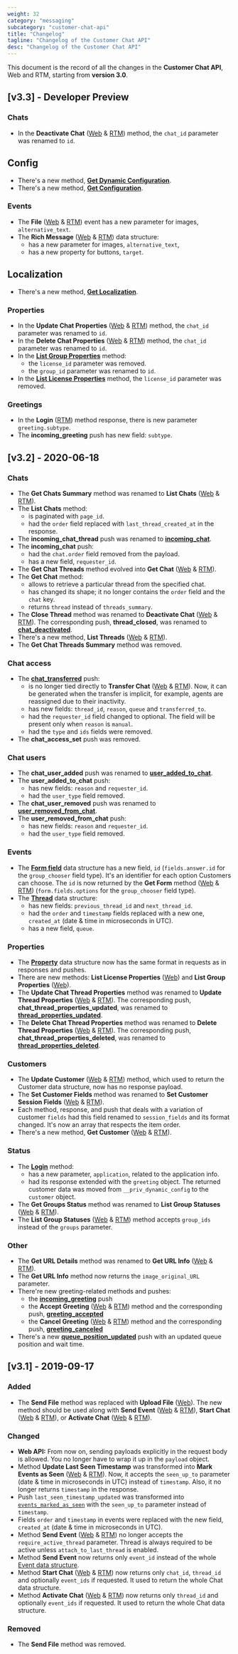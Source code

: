 ```yaml
---
weight: 32
category: "messaging"
subcategory: "customer-chat-api"
title: "Changelog"
tagline: "Changelog of the Customer Chat API"
desc: "Changelog of the Customer Chat API"
---
```


This document is the record of all the changes in the **Customer Chat API**, Web and RTM, starting from **version 3.0**.

## [v3.3] - Developer Preview

### Chats

- In the **Deactivate Chat** ([Web](/messaging/customer-chat-api/v3.3/#deactivate-chat) & [RTM](/messaging/customer-chat-api/v3.3/rtm-reference/#deactivate-chat)) method, the `chat_id` parameter was renamed to `id`.

## Config

- There's a new method, [**Get Dynamic Configuration**](/messaging/customer-chat-api/v3.3/#get-dynamic-configuration).
- There's a new method, [**Get Configuration**](/messaging/customer-chat-api/v3.3/#get-configuration).

### Events

- The **File** ([Web](/messaging/customer-chat-api/v3.3/#file) & [RTM](/messaging/customer-chat-api/v3.3/rtm-reference/#file)) event has a new parameter for images, `alternative_text`.
- The **Rich Message** ([Web](/messaging/customer-chat-api/v3.3/#rich-message) & [RTM](/messaging/customer-chat-api/v3.3/rtm-reference/#rich-message)) data structure:
  - has a new parameter for images, `alternative_text`,
  - has a new property for buttons, `target`.

## Localization

- There's a new method, [**Get Localization**](/messaging/customer-chat-api/v3.3/#get-localization).

### Properties

- In the **Update Chat Properties** ([Web](/messaging/customer-chat-api/v3.3/#update-chat-properties) & [RTM](/messaging/customer-chat-api/v3.3/rtm-reference/#update-chat-properties)) method, the `chat_id` parameter was renamed to `id`.
- In the **Delete Chat Properties** ([Web](/messaging/customer-chat-api/v3.3/#delete-chat-properties) & [RTM](/messaging/customer-chat-api/v3.3/rtm-reference/#delete-chat-properties)) method, the `chat_id` parameter was renamed to `id`.
- In the [**List Group Properties**](/messaging/customer-chat-api/v3.3/#list-group-properties) method:
  - the `license_id` parameter was removed.
  - the `group_id` parameter was renamed to `id`.
- In the [**List License Properties**](/messaging/customer-chat-api/v3.3/#list-license-properties) method, the `license_id` parameter was removed.

### Greetings

- In the **Login** ([RTM](/messaging/customer-chat-api/v3.3/rtm-reference/#login)) method response, there is new parameter `greeting.subtype`.
- The **incoming_greeting** push has new field: `subtype`.

## [v3.2] - 2020-06-18

### Chats

- The **Get Chats Summary** method was renamed to **List Chats** ([Web](/messaging/customer-chat-api/v3.2/#list-chats) & [RTM](/messaging/customer-chat-api/v3.2/rtm-reference/#list-chats)).
- The **List Chats** method:
  - is paginated with `page_id`.
  - had the `order` field replaced with `last_thread_created_at` in the response.
- The **incoming_chat_thread** push was renamed to [**incoming_chat**](/messaging/customer-chat-api/v3.2/rtm-reference/#incoming_chat).
- The **incoming_chat** push:
  - had the `chat.order` field removed from the payload.
  - has a new field, `requester_id`.
- The **Get Chat Threads** method evolved into **Get Chat** ([Web](/messaging/customer-chat-api/v3.2/#get-chat) & [RTM](/messaging/customer-chat-api/v3.2/rtm-reference/#get-chat)).
- The **Get Chat** method:
  - allows to retrieve a particular thread from the specified chat.
  - has changed its shape; it no longer contains the `order` field and the `chat` key.
  - returns `thread` instead of `threads_summary`.
- The **Close Thread** method was renamed to **Deactivate Chat** ([Web](/messaging/customer-chat-api/v3.2/#deactivate-chat) & [RTM](/messaging/customer-chat-api/v3.2/rtm-reference/#deactivate-chat)). The corresponding push, **thread_closed**, was renamed to [**chat_deactivated**](/messaging/customer-chat-api/v3.2/rtm-reference/#chat_deactivated).
- There's a new method, **List Threads** ([Web](/messaging/customer-chat-api/v3.2/#list-threads) & [RTM](/messaging/customer-chat-api/v3.2/rtm-reference/#list-threads)).
- The **Get Chat Threads Summary** method was removed.

### Chat access

- The [**chat_transferred**](/messaging/customer-chat-api/v3.2/rtm-reference/#chat_transferred-1) push:
  - is no longer tied directly to **Transfer Chat** ([Web](/messaging/agent-chat-api/v3.2/#transfer-chat) & [RTM](/messaging/agent-chat-api/v3.2/rtm-reference/#transfer-chat)). Now, it can be generated when the transfer is implicit, for example, agents are reassigned due to their inactivity.
  - has new fields: `thread_id`, `reason`, `queue` and `transferred_to`.
  - had the `requester_id` field changed to optional. The field will be present only when `reason` is `manual`.
  - had the `type` and `ids` fields were removed.
- The **chat_access_set** push was removed.

### Chat users

- The **chat_user_added** push was renamed to [**user_added_to_chat**](/messaging/customer-chat-api/v3.2/rtm-reference/#user_added_to_chat).
- The **user_added_to_chat** push:
  - has new fields: `reason` and `requester_id`.
  - had the `user_type` field removed.
- The **chat_user_removed** push was renamed to [**user_removed_from_chat**](/messaging/customer-chat-api/v3.2/rtm-reference/#user_removed_from_chat).
- The **user_removed_from_chat** push:
  - has new fields: `reason` and `requester_id`.
  - had the `user_type` field removed.

### Events

- The [**Form field**](/messaging/customer-chat-api/v3.2/#form-fields) data structure has a new field, `id` (`fields.answer.id` for the `group_chooser` field type). It's an identifier for each option Customers can choose. The `id` is now returned by the **Get Form** method ([Web](/messaging/customer-chat-api/v3.2/#get-form) & [RTM](/messaging/customer-chat-api/v3.2/rtm-reference/#get-form)) (`form.fields.options` for the `group_chooser` field type).
- The [**Thread**](/messaging/customer-chat-api/v3.2/#threads) data structure:
  - has new fields: `previous_thread_id` and `next_thread_id`.
  - had the `order` and `timestamp` fields replaced with a new one, `created_at` (date & time in microseconds in UTC).
  - has a new field, `queue`.

### Properties

- The [**Property**](/messaging/customer-chat-api/v3.2/#properties) data structure now has the same format in requests as in responses and pushes.
- There are new methods: **List License Properties** ([Web](/messaging/customer-chat-api/v3.2/#list-license-properties)) and **List Group Properties** ([Web](/messaging/customer-chat-api/v3.2/#list-group-properties)).
- The **Update Chat Thread Properties** method was renamed to **Update Thread Properties** ([Web](/messaging/customer-chat-api/v3.2/#update-thread-properties) & [RTM](/messaging/customer-chat-api/v3.2/rtm-reference/#update-thread-properties)). The corresponding push, **chat_thread_properties_updated**, was renamed to [**thread_properties_updated**](/messaging/customer-chat-api/v3.2/rtm-reference/#thread_properties_updated).
- The **Delete Chat Thread Properties** method was renamed to **Delete Thread Properties** ([Web](/messaging/customer-chat-api/v3.2/#delete-thread-properties) & [RTM](/messaging/customer-chat-api/v3.2/rtm-reference/#delete-thread-properties)). The corresponding push, **chat_thread_properties_deleted**, was renamed to [**thread_properties_deleted**](/messaging/customer-chat-api/v3.2/rtm-reference/#thread_properties_deleted).

### Customers

- The **Update Customer** ([Web](/messaging/customer-chat-api/v3.2/#update-customer) & [RTM](/messaging/customer-chat-api/v3.2/rtm-reference/#update-customer)) method, which used to return the Customer data structure, now has no response payload.
- The **Set Customer Fields** method was renamed to **Set Customer Session Fields** ([Web](/messaging/customer-chat-api/v3.2/#set-customer-session-fields) & [RTM](/messaging/customer-chat-api/v3.2/rtm-reference/#set-customer-session-fields)).
- Each method, response, and push that deals with a variation of customer `fields` had this field renamed to `session_fields` and its format changed. It's now an array that respects the item order.
- There's a new method, **Get Customer** ([Web](/messaging/customer-chat-api/v3.2/#get-customer) & [RTM](/messaging/customer-chat-api/v3.2/rtm-reference/#get-customer)).

### Status

- The [**Login**](/messaging/customer-chat-api/v3.2/rtm-reference/#login) method:
  - has a new parameter, `application`, related to the application info.
  - had its response extended with the `greeting` object. The returned customer data was moved from `__priv_dynamic_config` to the `customer` object.
- The **Get Groups Status**  method was renamed to **List Group Statuses** ([Web](/messaging/customer-chat-api/v3.2/#list-group-statuses) & [RTM](/messaging/customer-chat-api/v3.2/rtm-reference/#list-group-statuses)).
- The **List Group Statuses** ([Web](/messaging/customer-chat-api/v3.2/#list-group-statuses) & [RTM](/messaging/customer-chat-api/v3.2/rtm-reference/#list-group-statuses)) method accepts `group_ids` instead of the `groups` parameter.

### Other

- The **Get URL Details** method was renamed to **Get URL Info** ([Web](/messaging/customer-chat-api/v3.2/#get-url-info) & [RTM](/messaging/customer-chat-api/v3.2/rtm-reference/#get-url-info)).
- The **Get URL Info** method now returns the `image_original_URL` parameter.
- There're new greeting-related methods and pushes:
  - the [**incoming_greeting**](/messaging/customer-chat-api/v3.2/rtm-reference/#incoming_greeting) push
  - the **Accept Greeting** ([Web](/messaging/customer-chat-api/v3.2/#accept-greeting) & [RTM](/messaging/customer-chat-api/v3.2/rtm-reference/#accept-greeting)) method and the corresponding push, [**greeting_accepted**](/messaging/customer-chat-api/v3.2/rtm-reference/#greeting_accepted)
  - the **Cancel Greeting** ([Web](/messaging/customer-chat-api/v3.2/#cancel-greeting) & [RTM](/messaging/customer-chat-api/v3.2/rtm-reference/#cancel-greeting)) method and the corresponding push, [**greeting_canceled**](/messaging/customer-chat-api/v3.2/rtm-reference/#greeting_canceled)
- There's a new [**queue_position_updated**](/messaging/customer-chat-api/v3.2/rtm-reference/#queue_position_updated) push with an updated queue position and wait time.

## [v3.1] - 2019-09-17

### Added

- The **Send File** method was replaced with **Upload File** ([Web](/messaging/customer-chat-api/v3.1/#upload-file)). The new method should be used along with **Send Event** ([Web](/messaging/customer-chat-api/v3.1/#send-event) & [RTM](/messaging/customer-chat-api/v3.1/rtm-reference/#send-event)), **Start Chat** ([Web](/messaging/customer-chat-api/v3.1/#start-chat) & [RTM](/messaging/customer-chat-api/v3.1/rtm-reference/#start-chat)), or **Activate Chat** ([Web](/messaging/customer-chat-api/v3.1/#activate-chat) & [RTM](/messaging/customer-chat-api/v3.1/rtm-reference/#activate-chat)).

### Changed

- **Web API:** From now on, sending payloads explicitly in the request body is allowed. You no longer have to wrap it up in the `payload` object.
- Method **Update Last Seen Timestamp** was transformed into **Mark Events as Seen** ([Web](/messaging/customer-chat-api/v3.1/#mark-events-as-seen) & [RTM](/messaging/customer-chat-api/v3.1/rtm-reference/#mark-events-as-seen)). Now, it accepts the `seen_up_to` parameter (date & time in microseconds in UTC) instead of `timestamp`. Also, it no longer returns `timestamp` in the response.
- Push `last_seen_timestamp_updated` was transformed into [`events_marked_as_seen`](/messaging/customer-chat-api/v3.1/rtm-reference/#events_marked_as_seen) with the `seen_up_to` parameter instead of `timestamp`.
- Fields `order` and `timestamp` in events were replaced with the new field, `created_at` (date & time in microseconds in UTC).
- Method **Send Event** ([Web](/messaging/customer-chat-api/v3.1/#send-event) & [RTM](/messaging/customer-chat-api/v3.1/rtm-reference/#send-event)) no longer accepts the `require_active_thread` parameter. Thread is always required to be active unless `attach_to_last_thread` is enabled.
- Method **Send Event** now returns only `event_id` instead of the whole [Event data structure](/messaging/customer-chat-api/v3.1/#events).
- Method **Start Chat** ([Web](/messaging/customer-chat-api/v3.1/#start-chat) & [RTM](/messaging/customer-chat-api/v3.1/rtm-reference/#start-chat)) now returns only `chat_id`, `thread_id` and optionally `event_ids` if requested. It used to return the whole Chat data structure.
- Method **Activate Chat** ([Web](/messaging/customer-chat-api/v3.1/#activate-chat) & [RTM](/messaging/customer-chat-api/v3.1/rtm-reference/#activate-chat)) now returns only `thread_id` and optionally `event_ids` if requested. It used to return the whole Chat data structure.

### Removed

- The **Send File** method was removed.
